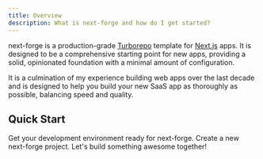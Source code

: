 ```yaml
---
title: Overview
description: What is next-forge and how do I get started?
---
```


next-forge is a production-grade [Turborepo](https://turbo.build/repo) template for [Next.js](https://nextjs.org/) apps. It is designed to be a comprehensive starting point for new apps, providing a solid, opinionated foundation with a minimal amount of configuration.

It is a culmination of my experience building web apps over the last decade and is designed to help you build your new SaaS app as thoroughly as possible, balancing speed and quality.

## Quick Start

<Card title="Prerequisites" icon="layer-group" href="/setup/prerequisites" horizontal>
  Get your development environment ready for next-forge.
</Card>

<Card title="Installation" icon="terminal" href="/setup/installation" horizontal>
  Create a new next-forge project.
</Card>

<Card title="Recipes" icon="book" href="/recipes" horizontal>
  Let's build something awesome together!
</Card>
